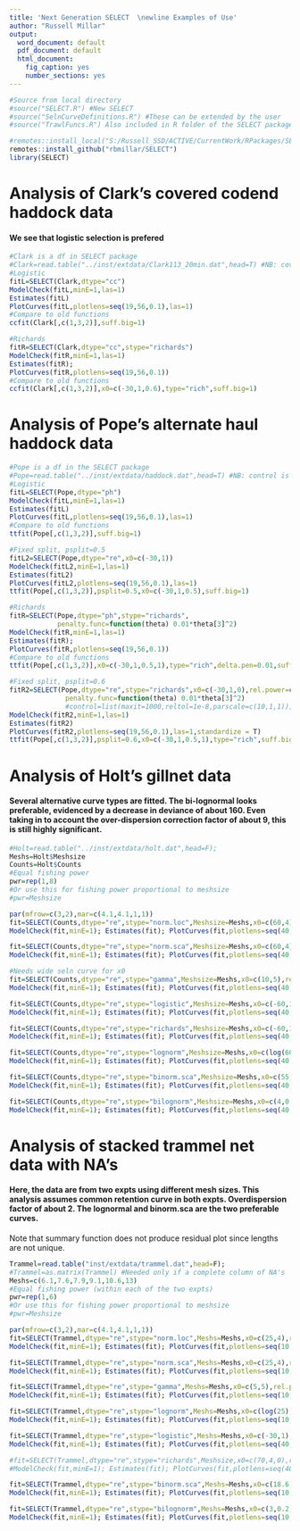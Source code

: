 ```yaml
---
title: 'Next Generation SELECT  \newline Examples of Use'
author: "Russell Millar"
output:
  word_document: default
  pdf_document: default
  html_document:
    fig_caption: yes
    number_sections: yes
---
```


```r
#Source from local directory
#source("SELECT.R") #New SELECT
#source("SelnCurveDefinitions.R") #These can be extended by the user
#source("TrawlFuncs.R") Also included in R folder of the SELECT package

#remotes::install_local("S:/Russell_SSD/ACTIVE/CurrentWork/RPackages/SELECT",force=T)
remotes::install_github("rbmillar/SELECT")
library(SELECT)
```


# Analysis of Clark's covered codend haddock data
#### We see that logistic selection is prefered
```r
#Clark is a df in SELECT package
#Clark=read.table("../inst/extdata/Clark113_20min.dat",head=T) #NB: cover is in 2nd col
#Logistic
fitL=SELECT(Clark,dtype="cc")
ModelCheck(fitL,minE=1,las=1)
Estimates(fitL) 
PlotCurves(fitL,plotlens=seq(19,56,0.1),las=1)
#Compare to old functions
ccfit(Clark[,c(1,3,2)],suff.big=1)

#Richards
fitR=SELECT(Clark,dtype="cc",stype="richards")
ModelCheck(fitR,minE=1,las=1)
Estimates(fitR);
PlotCurves(fitR,plotlens=seq(19,56,0.1))
#Compare to old functions
ccfit(Clark[,c(1,3,2)],x0=c(-30,1,0.6),type="rich",suff.big=1)
```


# Analysis of Pope's alternate haul haddock data
```r
#Pope is a df in the SELECT package
#Pope=read.table("../inst/extdata/haddock.dat",head=T) #NB: control is in 2nd col
#Logistic
fitL=SELECT(Pope,dtype="ph")
ModelCheck(fitL,minE=1,las=1)
Estimates(fitL) 
PlotCurves(fitL,plotlens=seq(19,56,0.1),las=1)
#Compare to old functions
ttfit(Pope[,c(1,3,2)],suff.big=1)

#Fixed split, psplit=0.5
fitL2=SELECT(Pope,dtype="re",x0=c(-30,1))
ModelCheck(fitL2,minE=1,las=1)
Estimates(fitL2) 
PlotCurves(fitL2,plotlens=seq(19,56,0.1),las=1)
ttfit(Pope[,c(1,3,2)],psplit=0.5,x0=c(-30,1,0.5),suff.big=1)

#Richards
fitR=SELECT(Pope,dtype="ph",stype="richards",
            penalty.func=function(theta) 0.01*theta[3]^2)
ModelCheck(fitR,minE=1,las=1)
Estimates(fitR);
PlotCurves(fitR,plotlens=seq(19,56,0.1))
#Compare to old functions
ttfit(Pope[,c(1,3,2)],x0=c(-30,1,0.5,1),type="rich",delta.pen=0.01,suff.big=1)

#Fixed split, psplit=0.6
fitR2=SELECT(Pope,dtype="re",stype="richards",x0=c(-30,1,0),rel.power=c(2,3),
              penalty.func=function(theta) 0.01*theta[3]^2)
              #control=list(maxit=1000,reltol=1e-8,parscale=c(10,1,1)))
ModelCheck(fitR2,minE=1,las=1)
Estimates(fitR2) 
PlotCurves(fitR2,plotlens=seq(19,56,0.1),las=1,standardize = T)
ttfit(Pope[,c(1,3,2)],psplit=0.6,x0=c(-30,1,0.5,1),type="rich",suff.big=1)
```


# Analysis of Holt's gillnet data

#### Several alternative curve types are fitted. The bi-lognormal looks preferable, evidenced by a decrease in deviance of about 160. Even taking in to account the over-dispersion correction factor of about 9, this is still highly significant.


```r
#Holt=read.table("../inst/extdata/holt.dat",head=F); 
Meshs=Holt$Meshsize 
Counts=Holt$Counts
#Equal fishing power
pwr=rep(1,8)
#Or use this for fishing power proportional to meshsize
#pwr=Meshsize

par(mfrow=c(3,2),mar=c(4.1,4.1,1,1))
fit=SELECT(Counts,dtype="re",stype="norm.loc",Meshsize=Meshs,x0=c(60,4),rel.power=pwr)
ModelCheck(fit,minE=1); Estimates(fit); PlotCurves(fit,plotlens=seq(40,90,0.1))

fit=SELECT(Counts,dtype="re",stype="norm.sca",Meshsize=Meshs,x0=c(60,4),rel.power=pwr)
ModelCheck(fit,minE=1); Estimates(fit); PlotCurves(fit,plotlens=seq(40,90,0.1))

#Needs wide seln curve for x0
fit=SELECT(Counts,dtype="re",stype="gamma",Meshsize=Meshs,x0=c(10,5),rel.power=pwr) 
ModelCheck(fit,minE=1); Estimates(fit); PlotCurves(fit,plotlens=seq(40,90,0.1))

fit=SELECT(Counts,dtype="re",stype="logistic",Meshsize=Meshs,x0=c(-60,1),rel.power=pwr) 
ModelCheck(fit,minE=1); Estimates(fit); PlotCurves(fit,plotlens=seq(40,90,0.1))

fit=SELECT(Counts,dtype="re",stype="richards",Meshsize=Meshs,x0=c(-60,1,0),rel.power=pwr) 
ModelCheck(fit,minE=1); Estimates(fit); PlotCurves(fit,plotlens=seq(40,90,0.1))

fit=SELECT(Counts,dtype="re",stype="lognorm",Meshsize=Meshs,x0=c(log(60),0.1),rel.power=pwr)
ModelCheck(fit,minE=1); Estimates(fit); PlotCurves(fit,plotlens=seq(40,90,0.1))

fit=SELECT(Counts,dtype="re",stype="binorm.sca",Meshsize=Meshs,x0=c(55,4,65,4,2),rel.power=pwr)
ModelCheck(fit,minE=1); Estimates(fit); PlotCurves(fit,plotlens=seq(40,90,0.1))

fit=SELECT(Counts,dtype="re",stype="bilognorm",Meshsize=Meshs,x0=c(4,0.2,4.2,0.1,2),rel.power=pwr)
ModelCheck(fit,minE=1); Estimates(fit); PlotCurves(fit,plotlens=seq(40,90,0.1))
```

# Analysis of stacked trammel net data with NA's

#### Here, the data are from two expts using different mesh sizes. This analysis assumes common retention curve in both expts. Overdispersion factor of about 2. The lognormal and binorm.sca are the two preferable curves.

Note that summary function does not produce residual plot since lengths are not unique.
```r
Trammel=read.table("inst/extdata/trammel.dat",head=F); 
#Trammel=as.matrix(Trammel) #Needed only if a complete column of NA's
Meshs=c(6.1,7.6,7.9,9.1,10.6,13) 
#Equal fishing power (within each of the two expts)
pwr=rep(1,6)
#Or use this for fishing power proportional to meshsize
#pwr=Meshsize

par(mfrow=c(3,2),mar=c(4.1,4.1,1,1))
fit=SELECT(Trammel,dtype="re",stype="norm.loc",Meshs=Meshs,x0=c(25,4),rel.power=pwr)
ModelCheck(fit,minE=1); Estimates(fit); PlotCurves(fit,plotlens=seq(10,40,0.1))

fit=SELECT(Trammel,dtype="re",stype="norm.sca",Meshs=Meshs,x0=c(25,4),rel.power=pwr)
ModelCheck(fit,minE=1); Estimates(fit); PlotCurves(fit,plotlens=seq(10,40,0.1))

fit=SELECT(Trammel,dtype="re",stype="gamma",Meshs=Meshs,x0=c(5,5),rel.power=pwr) 
ModelCheck(fit,minE=1); Estimates(fit); PlotCurves(fit,plotlens=seq(10,40,0.1))

fit=SELECT(Trammel,dtype="re",stype="lognorm",Meshs=Meshs,x0=c(log(25),0.1),rel.power=pwr)
ModelCheck(fit,minE=1); Estimates(fit); PlotCurves(fit,plotlens=seq(10,40,0.1))

fit=SELECT(Trammel,dtype="re",stype="logistic",Meshs=Meshs,x0=c(-30,1),rel.power=pwr) 
ModelCheck(fit,minE=1); Estimates(fit); PlotCurves(fit,plotlens=seq(40,90,0.1))

#fit=SELECT(Trammel,dtype="re",stype="richards",Meshsize,x0=c(70,4,0),rel.power=pwr) 
#ModelCheck(fit,minE=1); Estimates(fit); PlotCurves(fit,plotlens=seq(40,90,0.1))

fit=SELECT(Trammel,dtype="re",stype="binorm.sca",Meshs=Meshs,x0=c(18.6,3.5,25,4,-2),rel.power=pwr)
ModelCheck(fit,minE=1); Estimates(fit); PlotCurves(fit,plotlens=seq(10,40,0.1))

fit=SELECT(Trammel,dtype="re",stype="bilognorm",Meshs=Meshs,x0=c(3,0.2,3.2,0.1,2),rel.power=pwr)
ModelCheck(fit,minE=1); Estimates(fit); PlotCurves(fit,plotlens=seq(10,40,0.1))
```

